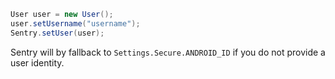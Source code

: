```java
User user = new User();
user.setUsername("username");
Sentry.setUser(user);
```

<Note><markdown>

Sentry will by fallback to `Settings.Secure.ANDROID_ID` if you do not provide a user identity.

</markdown></Note>
